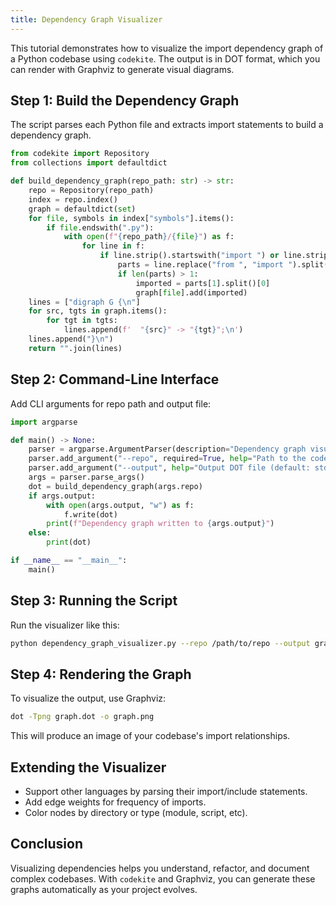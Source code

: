 ```yaml
---
title: Dependency Graph Visualizer
---
```


This tutorial demonstrates how to visualize the import dependency graph of a Python codebase using `codekite`. The output is in DOT format, which you can render with Graphviz to generate visual diagrams.

## Step 1: Build the Dependency Graph

The script parses each Python file and extracts import statements to build a dependency graph.

```python
from codekite import Repository
from collections import defaultdict

def build_dependency_graph(repo_path: str) -> str:
    repo = Repository(repo_path)
    index = repo.index()
    graph = defaultdict(set)
    for file, symbols in index["symbols"].items():
        if file.endswith(".py"):
            with open(f"{repo_path}/{file}") as f:
                for line in f:
                    if line.strip().startswith("import ") or line.strip().startswith("from "):
                        parts = line.replace("from ", "import ").split("import ")
                        if len(parts) > 1:
                            imported = parts[1].split()[0]
                            graph[file].add(imported)
    lines = ["digraph G {\n"]
    for src, tgts in graph.items():
        for tgt in tgts:
            lines.append(f'  "{src}" -> "{tgt}";\n')
    lines.append("}\n")
    return "".join(lines)
```

## Step 2: Command-Line Interface

Add CLI arguments for repo path and output file:

```python
import argparse

def main() -> None:
    parser = argparse.ArgumentParser(description="Dependency graph visualizer using codekite.")
    parser.add_argument("--repo", required=True, help="Path to the code repository")
    parser.add_argument("--output", help="Output DOT file (default: stdout)")
    args = parser.parse_args()
    dot = build_dependency_graph(args.repo)
    if args.output:
        with open(args.output, "w") as f:
            f.write(dot)
        print(f"Dependency graph written to {args.output}")
    else:
        print(dot)

if __name__ == "__main__":
    main()
```

## Step 3: Running the Script

Run the visualizer like this:

```sh
python dependency_graph_visualizer.py --repo /path/to/repo --output graph.dot
```

## Step 4: Rendering the Graph

To visualize the output, use Graphviz:

```sh
dot -Tpng graph.dot -o graph.png
```

This will produce an image of your codebase's import relationships.

## Extending the Visualizer

- Support other languages by parsing their import/include statements.
- Add edge weights for frequency of imports.
- Color nodes by directory or type (module, script, etc).

## Conclusion

Visualizing dependencies helps you understand, refactor, and document complex codebases. With `codekite` and Graphviz, you can generate these graphs automatically as your project evolves.
